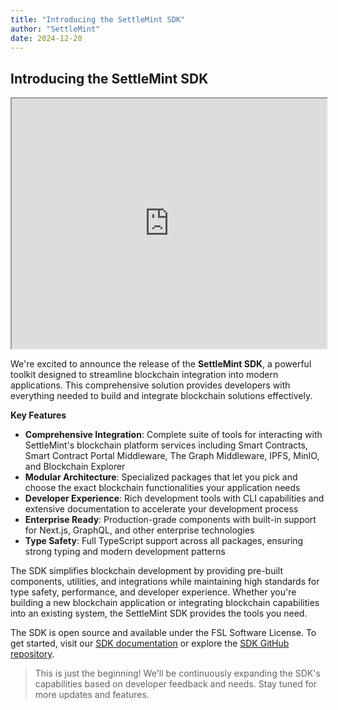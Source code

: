 ```yaml
---
title: "Introducing the SettleMint SDK"
author: "SettleMint"
date: 2024-12-20
---
```


## Introducing the SettleMint SDK

<iframe
  width="100%"
  height="400"
  src="https://www.youtube.com/embed/LdzToQRlvGA?si=IQq4u2uSMQKs3xXE"
  title="Introducing the SettleMint SDK"
  allow="accelerometer; autoplay; clipboard-write; encrypted-media; gyroscope; picture-in-picture; web-share"
  referrerPolicy="strict-origin-when-cross-origin"
  allowFullScreen
></iframe>

We're excited to announce the release of the **SettleMint SDK**, a powerful
toolkit designed to streamline blockchain integration into modern applications.
This comprehensive solution provides developers with everything needed to build
and integrate blockchain solutions effectively.

**Key Features**

- **Comprehensive Integration**: Complete suite of tools for interacting with
  SettleMint's blockchain platform services including Smart Contracts, Smart
  Contract Portal Middleware, The Graph Middleware, IPFS, MinIO, and Blockchain
  Explorer
- **Modular Architecture**: Specialized packages that let you pick and choose
  the exact blockchain functionalities your application needs
- **Developer Experience**: Rich development tools with CLI capabilities and
  extensive documentation to accelerate your development process
- **Enterprise Ready**: Production-grade components with built-in support for
  Next.js, GraphQL, and other enterprise technologies
- **Type Safety**: Full TypeScript support across all packages, ensuring strong
  typing and modern development patterns

The SDK simplifies blockchain development by providing pre-built components,
utilities, and integrations while maintaining high standards for type safety,
performance, and developer experience. Whether you're building a new blockchain
application or integrating blockchain capabilities into an existing system, the
SettleMint SDK provides the tools you need.

The SDK is open source and available under the FSL Software License. To get
started, visit our [SDK documentation](/platform-components/dev-tools/sdk/) or
explore the [SDK GitHub repository](https://github.com/settlemint/sdk).

> This is just the beginning! We'll be continuously expanding the SDK's
> capabilities based on developer feedback and needs. Stay tuned for more
> updates and features.
